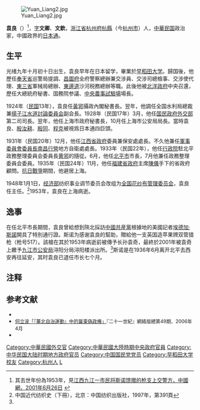 [[File:Yuan_Liang2.jpg|thumb]]

'''袁良'''（{{bd|1883年|11月9日|1953年|}}）<ref name=zgw>其去世年份為1953年，見[http://www.china.com.cn/chinese/kuaixun/41071.htm 江西九江一市民将斯诺馈赠的枪支上交警方，中國網，2001年6月26日] {{Wayback|url=http://www.china.com.cn/chinese/kuaixun/41071.htm |date=20150923224339 }}</ref>，[[表字|字]]'''文卿'''、'''文欽'''，[[浙江省|浙江省]][[杭州府|杭州府]][[杭縣|杭縣]]（今[[杭州市|杭州市]]）人，[[中華民国|中華民国]]政治家，中國政界的[[日本通|日本通]]。

== 生平 ==
光绪九年十月初十日出生，袁良早年在日本留学，畢業於[[早稻田大学|早稻田大学]]。歸国後，他歷任[[奉天省|奉天省]]巡警局提調、[[昌圖府|昌圖府]]全府警察總辦兼交涉員、交涉司總檢事、交涉使代理、[[東三省|東三省]]軍械局總辦、[[東邊道|東邊道]]沙河税務總辦等職。此後他被[[北洋政府|北洋政府]]中央召還，歷任大總統府秘書、国務院参議、[[中央農事試驗場|中央農事試驗場]]場長。

1924年（[[民国紀元|民国]]13年），袁良任[[黃郛|黃郛]]攝政內閣秘書長。翌年，他調任全国水利局總裁兼[[揚子江水道討論委員会|揚子江水道討論委員会]]副会長。1928年（民国17年）3月，他任[[国民政府|国民政府]][[中華民國外交部|外交部]]第二司司長。翌年，他任上海市政府秘書長，10月任上海市公安局局長。當時袁良、[[殷汝耕|殷汝耕]]、[[殷同|殷同]]、[[程克_(1878年)|程克]]被視爲日本通四巨頭。

1931年（民国20年）12月，他任[[江西省政府|江西省政府]]委員兼保安處處長。不久他兼任[[國民政府軍事委員會委員長南昌行營|軍事委員會委員長南昌行營]]地方自衛處處長。1933年（民国22年），他任[[中華民国行政院|行政院]]駐北平政務整理委員会委員長[[黄郛|黄郛]]的隨從。6月，他任[[北平市|北平市]]市長，7月他兼任政務整理委員会委員。1935年（民国24年）11月，他任[[福建省政府|福建省政府]]主席[[陳儀|陳儀]]手下的省政府顧問。[[抗日戰爭|抗日戰爭]]期間，他避居上海。

1948年1月1日，[[中華民國經濟部|经济部]]纺织事业调节委员会改组为[[全国花纱布管理委员会|全国花纱布管理委员会]]，袁良任主任。<ref>中国近代纺织史（下冊），北京：中国纺织出版社，1997年，第391頁</ref>1953年，袁良在上海病逝。

==逸事==
在任北平市長期間，袁良曾給想到陝北採訪[[中國共産黨|中國共産黨]]根據地的美國記者[[埃德加·斯諾|埃德加·斯諾]]開具了特別通行證。斯诺为感谢袁良的幫助，贈給他一支英国造苹果牌双管猎枪（枪号517）。該槍在其於1953年病逝前被傳予长孙袁奇，最終於2001年被袁奇上繳予[[九江市公安局|九江市公安局]]浔阳分局浔阳楼派出所。<ref name=zgw/>斯诺是在1936年6月离开北平去西安再往延安，其时袁良已退任市长七个月。

== 注释 ==

{{reflist}}

== 参考文献 ==
{{commonscat|Yuan Liang}}
* <span style="font-size:90%;">{{Cite book<!--|和書-->|author = 徐友春主編|title = 民国人物大辞典 増訂版|year = 2007|publisher = 河北人民出版社|isbn = 978-7-202-03014-1}}</span>
* <span style="font-size:90%;">[http://www.cuhk.edu.hk/ics/21c/supplem/essay/0510081.htm 何立波「『華北自治運動』中的冀東偽政権」]{{Wayback|url=http://www.cuhk.edu.hk/ics/21c/supplem/essay/0510081.htm |date=20091009200803 }}『二十一世紀』網絡版總第49期、2006年4月</span>
* <span style="font-size:90%;">{{Cite book<!--|和書-->|author = 劉寿林 編|title = 民国職官年表|year = 1995|publisher = [[中華書局|中華書局]]|isbn = 7-101-01320-1}}</span>

{{北京市市長|ROC}}
{{DEFAULTSORT:Yuan袁}}
[[Category:中華民國外交官|Category:中華民國外交官]]
[[Category:中華民國大陸時期中央政府官員|Category:中華民國大陸時期中央政府官員]]
[[Category:中华民国大陆时期地方政府官员|Category:中华民国大陆时期地方政府官员]]
[[Category:中国国民党党员|Category:中国国民党党员]]
[[Category:早稻田大学校友|Category:早稻田大学校友]]
[[Category:杭州人|Category:杭州人]]
[[Category:袁姓|L]]